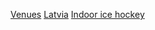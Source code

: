 {{Commons category|Ice hockey venues in Latvia}}

[[Category:拉脫維亞冰球|Venues]]
[[Category:室內冰球場館|Latvia]]
[[Category:拉脫維亞體育場地|Indoor ice hockey]]